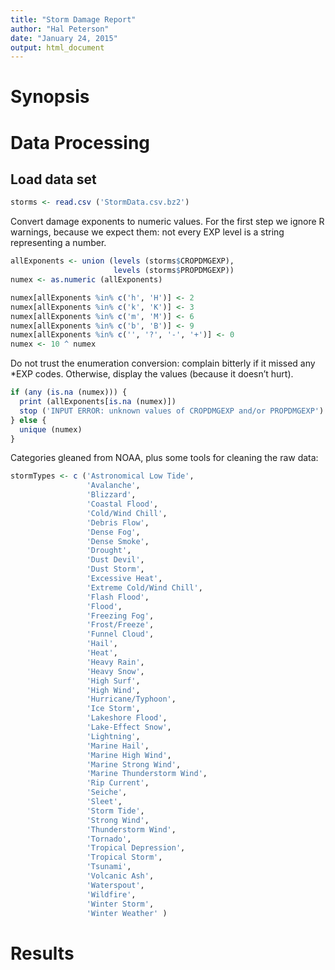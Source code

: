 ```yaml
---
title: "Storm Damage Report"
author: "Hal Peterson"
date: "January 24, 2015"
output: html_document
---
```


# Synopsis



# Data Processing

## Load data set

```r
storms <- read.csv ('StormData.csv.bz2')
```

Convert damage exponents to numeric values.
For the first step we ignore R warnings, because we expect them: not every EXP level is a string representing a number.

```r
allExponents <- union (levels (storms$CROPDMGEXP),
                       levels (storms$PROPDMGEXP))
numex <- as.numeric (allExponents)
```
```r
numex[allExponents %in% c('h', 'H')] <- 2
numex[allExponents %in% c('k', 'K')] <- 3
numex[allExponents %in% c('m', 'M')] <- 6
numex[allExponents %in% c('b', 'B')] <- 9
numex[allExponents %in% c('', '?', '-', '+')] <- 0
numex <- 10 ^ numex
```

Do not trust the enumeration conversion: complain bitterly if it missed any *EXP codes.
Otherwise, display the values (because it doesn't hurt).

```r
if (any (is.na (numex))) {
  print (allExponents[is.na (numex)])
  stop ('INPUT ERROR: unknown values of CROPDMGEXP and/or PROPDMGEXP')
} else {
  unique (numex)
}
```


Categories gleaned from NOAA, plus some tools for cleaning the raw data:

```r
stormTypes <- c ('Astronomical Low Tide',
                 'Avalanche',
                 'Blizzard',
                 'Coastal Flood',
                 'Cold/Wind Chill',
                 'Debris Flow',
                 'Dense Fog',
                 'Dense Smoke',
                 'Drought',
                 'Dust Devil',
                 'Dust Storm',
                 'Excessive Heat',
                 'Extreme Cold/Wind Chill',
                 'Flash Flood',
                 'Flood',
                 'Freezing Fog',
                 'Frost/Freeze',
                 'Funnel Cloud',
                 'Hail',
                 'Heat',
                 'Heavy Rain',
                 'Heavy Snow',
                 'High Surf',
                 'High Wind',
                 'Hurricane/Typhoon',
                 'Ice Storm',
                 'Lakeshore Flood',
                 'Lake-Effect Snow',
                 'Lightning',
                 'Marine Hail',
                 'Marine High Wind',
                 'Marine Strong Wind',
                 'Marine Thunderstorm Wind',
                 'Rip Current',
                 'Seiche',
                 'Sleet',
                 'Storm Tide',
                 'Strong Wind',
                 'Thunderstorm Wind',
                 'Tornado',
                 'Tropical Depression',
                 'Tropical Storm',
                 'Tsunami',
                 'Volcanic Ash',
                 'Waterspout',
                 'Wildfire',
                 'Winter Storm',
                 'Winter Weather' )

```


# Results
